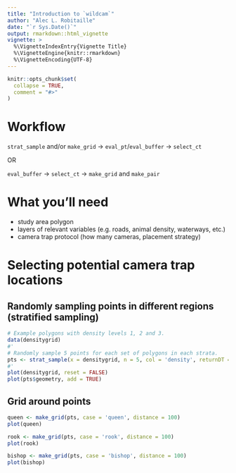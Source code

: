 ```yaml
---
title: "Introduction to `wildcam`"
author: "Alec L. Robitaille"
date: "`r Sys.Date()`"
output: rmarkdown::html_vignette
vignette: >
  %\VignetteIndexEntry{Vignette Title}
  %\VignetteEngine{knitr::rmarkdown}
  %\VignetteEncoding{UTF-8}
---
```


```r
knitr::opts_chunk$set(
  collapse = TRUE,
  comment = "#>"
)
```


# Workflow
`strat_sample` and/or `make_grid` -> `eval_pt`/`eval_buffer` -> `select_ct`

OR

`eval_buffer` -> `select_ct` -> `make_grid` and `make_pair` 



# What you'll need
* study area polygon
* layers of relevant variables (e.g. roads, animal density, waterways, etc.)
* camera trap protocol (how many cameras, placement strategy)


# Selecting potential camera trap locations
## Randomly sampling points in different regions (stratified sampling)

```r
# Example polygons with density levels 1, 2 and 3.
data(densitygrid)
#'
# Randomly sample 5 points for each set of polygons in each strata.
pts <- strat_sample(x = densitygrid, n = 5, col = 'density', returnDT = FALSE)
#'
plot(densitygrid, reset = FALSE)
plot(pts$geometry, add = TRUE)

```

## Grid around points

```r
queen <- make_grid(pts, case = 'queen', distance = 100)
plot(queen)

rook <- make_grid(pts, case = 'rook', distance = 100)
plot(rook)

bishop <- make_grid(pts, case = 'bishop', distance = 100)
plot(bishop)
```